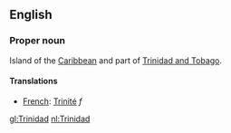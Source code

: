 ==English==

===Proper noun===

Island of the [[Caribbean]] and part of [[Trinidad and Tobago]].

====Translations====

*[[French]]: [[Trinité]] ''f''

[[gl:Trinidad]]
[[nl:Trinidad]]